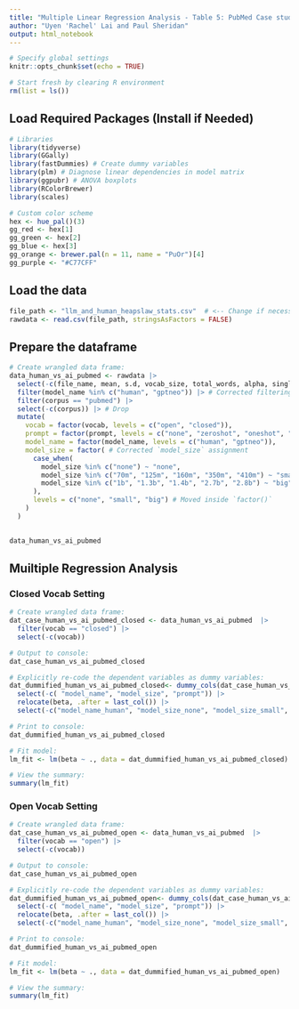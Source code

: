 ```yaml
---
title: "Multiple Linear Regression Analysis - Table 5: PubMed Case study "
author: "Uyen 'Rachel' Lai and Paul Sheridan"
output: html_notebook
---
```


```r
# Specify global settings
knitr::opts_chunk$set(echo = TRUE)

# Start fresh by clearing R environment
rm(list = ls())
```


## Load Required Packages (Install if Needed)

```r
# Libraries
library(tidyverse)
library(GGally)
library(fastDummies) # Create dummy variables
library(plm) # Diagnose linear dependencies in model matrix
library(ggpubr) # ANOVA boxplots
library(RColorBrewer)
library(scales)

# Custom color scheme
hex <- hue_pal()(3)
gg_red <- hex[1]
gg_green <- hex[2]
gg_blue <- hex[3]
gg_orange <- brewer.pal(n = 11, name = "PuOr")[4]
gg_purple <- "#C77CFF"
```

## Load the data

```r
file_path <- "llm_and_human_heapslaw_stats.csv"  # <-- Change if necessary
rawdata <- read.csv(file_path, stringsAsFactors = FALSE)
```

## Prepare the dataframe
```r
# Create wrangled data frame:
data_human_vs_ai_pubmed <- rawdata |>
  select(-c(file_name, mean, s.d, vocab_size, total_words, alpha, singleton_count, r)) |> # Drop
  filter(model_name %in% c("human", "gptneo")) |> # Corrected filtering condition
  filter(corpus == "pubmed") |> 
  select(-c(corpus)) |> # Drop
  mutate(
    vocab = factor(vocab, levels = c("open", "closed")),
    prompt = factor(prompt, levels = c("none", "zeroshot", "oneshot", "fewshot")),
    model_name = factor(model_name, levels = c("human", "gptneo")),
    model_size = factor( # Corrected `model_size` assignment
      case_when(
        model_size %in% c("none") ~ "none",
        model_size %in% c("70m", "125m", "160m", "350m", "410m") ~ "small",
        model_size %in% c("1b", "1.3b", "1.4b", "2.7b", "2.8b") ~ "big"
      ),
      levels = c("none", "small", "big") # Moved inside `factor()`
    ) 
  )  

  
data_human_vs_ai_pubmed 
```

## Muiltiple Regression Analysis

### Closed Vocab Setting

```r
# Create wrangled data frame:
dat_case_human_vs_ai_pubmed_closed <- data_human_vs_ai_pubmed  |>
  filter(vocab == "closed") |>
  select(-c(vocab)) 

# Output to console:
dat_case_human_vs_ai_pubmed_closed
```


```r
# Explicitly re-code the dependent variables as dummy variables:
dat_dummified_human_vs_ai_pubmed_closed<- dummy_cols(dat_case_human_vs_ai_pubmed_closed, select_columns = c("model_name", "model_size", "prompt")) |>
  select(-c( "model_name", "model_size", "prompt")) |>
  relocate(beta, .after = last_col()) |>
  select(-c("model_name_human", "model_size_none", "model_size_small", "prompt_none", "prompt_zeroshot"))

# Print to console:
dat_dummified_human_vs_ai_pubmed_closed
```


```r
# Fit model:
lm_fit <- lm(beta ~ ., data = dat_dummified_human_vs_ai_pubmed_closed)

# View the summary:
summary(lm_fit)
```

### Open Vocab Setting

```r
# Create wrangled data frame:
dat_case_human_vs_ai_pubmed_open <- data_human_vs_ai_pubmed  |>
  filter(vocab == "open") |>
  select(-c(vocab)) 

# Output to console:
dat_case_human_vs_ai_pubmed_open
```


```r
# Explicitly re-code the dependent variables as dummy variables:
dat_dummified_human_vs_ai_pubmed_open<- dummy_cols(dat_case_human_vs_ai_pubmed_open, select_columns = c("model_name", "model_size", "prompt")) |>
  select(-c( "model_name", "model_size", "prompt")) |>
  relocate(beta, .after = last_col()) |>
  select(-c("model_name_human", "model_size_none", "model_size_small", "prompt_none", "prompt_zeroshot"))

# Print to console:
dat_dummified_human_vs_ai_pubmed_open
```


```r
# Fit model:
lm_fit <- lm(beta ~ ., data = dat_dummified_human_vs_ai_pubmed_open)

# View the summary:
summary(lm_fit)


```
